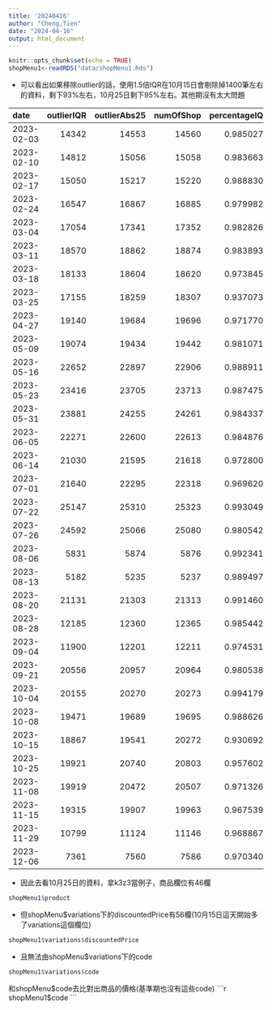```yaml
---
title: '20240416'
author: "Cheng,Tien"
date: "2024-04-16"
output: html_document
---
```


```r
knitr::opts_chunk$set(echo = TRUE)
shopMenu1<-readRDS("data/shopMenu1.Rds")
```

- 可以看出如果移除outlier的話，使用1.5倍IQR在10月15日會剔除掉1400筆左右的資料，剩下93%左右，10月25日剩下95%左右。其他期沒有太大問題

|date       | outlierIQR| outlierAbs25| numOfShop| percentageIQR| percentageAbs25|
|:----------|----------:|------------:|---------:|-------------:|---------------:|
|2023-02-03 |      14342|        14553|     14560|     0.9850275|       0.9995192|
|2023-02-10 |      14812|        15056|     15058|     0.9836632|       0.9998672|
|2023-02-17 |      15050|        15217|     15220|     0.9888305|       0.9998029|
|2023-02-24 |      16547|        16867|     16885|     0.9799822|       0.9989340|
|2023-03-04 |      17054|        17341|     17352|     0.9828262|       0.9993661|
|2023-03-11 |      18570|        18862|     18874|     0.9838932|       0.9993642|
|2023-03-18 |      18133|        18604|     18620|     0.9738453|       0.9991407|
|2023-03-25 |      17155|        18259|     18307|     0.9370733|       0.9973781|
|2023-04-27 |      19140|        19684|     19696|     0.9717709|       0.9993907|
|2023-05-09 |      19074|        19434|     19442|     0.9810719|       0.9995885|
|2023-05-16 |      22652|        22897|     22906|     0.9889112|       0.9996071|
|2023-05-23 |      23416|        23705|     23713|     0.9874752|       0.9996626|
|2023-05-31 |      23881|        24255|     24261|     0.9843370|       0.9997527|
|2023-06-05 |      22271|        22600|     22613|     0.9848760|       0.9994251|
|2023-06-14 |      21030|        21595|     21618|     0.9728004|       0.9989361|
|2023-07-01 |      21640|        22295|     22318|     0.9696209|       0.9989694|
|2023-07-22 |      25147|        25310|     25323|     0.9930498|       0.9994866|
|2023-07-26 |      24592|        25066|     25080|     0.9805423|       0.9994418|
|2023-08-06 |       5831|         5874|      5876|     0.9923417|       0.9996596|
|2023-08-13 |       5182|         5235|      5237|     0.9894978|       0.9996181|
|2023-08-20 |      21131|        21303|     21313|     0.9914606|       0.9995308|
|2023-08-28 |      12185|        12360|     12365|     0.9854428|       0.9995956|
|2023-09-04 |      11900|        12201|     12211|     0.9745312|       0.9991811|
|2023-09-21 |      20556|        20957|     20964|     0.9805381|       0.9996661|
|2023-10-04 |      20155|        20270|     20273|     0.9941795|       0.9998520|
|2023-10-08 |      19471|        19689|     19695|     0.9886266|       0.9996954|
|2023-10-15 |      18867|        19541|     20272|     0.9306926|       0.9639404|
|2023-10-25 |      19921|        20740|     20803|     0.9576023|       0.9969716|
|2023-11-08 |      19919|        20472|     20507|     0.9713269|       0.9982933|
|2023-11-15 |      19315|        19907|     19963|     0.9675399|       0.9971948|
|2023-11-29 |      10799|        11124|     11146|     0.9688678|       0.9980262|
|2023-12-06 |       7361|         7560|      7586|     0.9703401|       0.9965726|






- 因此去看10月25日的資料，拿k3z3當例子，商品欄位有46欄
```r
shopMenu1$product
```

- 但shopMenu$variations下的discountedPrice有56欄(10月15日這天開始多了variations這個欄位)
```r
shopMenu1$variations$discountedPrice
```

- 且無法由shopMenu$variations下的code
```r
shopMenu1$variations$code


```

和shopMenu$code去比對出商品的價格(基準期也沒有這些code)
```r
shopMenu1$code
```


